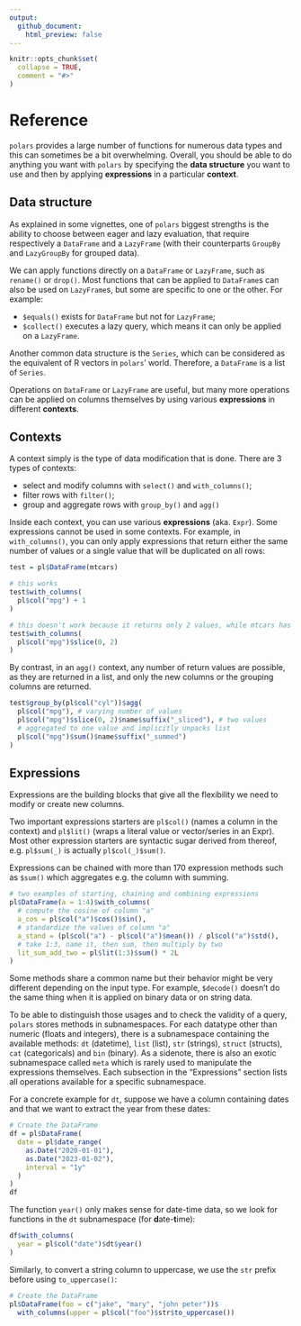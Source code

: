 ```yaml
---
output:
  github_document:
    html_preview: false
---
```


```r
knitr::opts_chunk$set(
  collapse = TRUE,
  comment = "#>"
)
```

# Reference

`polars` provides a large number of functions for numerous data types and this
can sometimes be a bit overwhelming. Overall, you should be able to do anything
you want with `polars` by specifying the **data structure** you want to use and
then by applying **expressions** in a particular **context**.

## Data structure

As explained in some vignettes, one of `polars` biggest strengths is the ability
to choose between eager and lazy evaluation, that require respectively a
`DataFrame` and a `LazyFrame` (with their counterparts `GroupBy` and `LazyGroupBy`
for grouped data).

We can apply functions directly on a `DataFrame` or `LazyFrame`, such as `rename()`
or `drop()`. Most functions that can be applied to `DataFrame`s can also be used 
on `LazyFrame`s, but some are specific to one or the other. For example: 

* `$equals()` exists for `DataFrame` but not for `LazyFrame`;
* `$collect()` executes a lazy query, which means it can only be applied on 
  a `LazyFrame`.

Another common data structure is the `Series`, which can be considered as the
equivalent of R vectors in `polars`' world. Therefore, a `DataFrame` is a list of
`Series`.

Operations on `DataFrame` or `LazyFrame` are useful, but many more operations
can be applied on columns themselves by using various **expressions** in different
**contexts**.

## Contexts

A context simply is the type of data modification that is done. There are 3 types
of contexts:

* select and modify columns with `select()` and `with_columns()`;
* filter rows with `filter()`;
* group and aggregate rows with `group_by()` and `agg()`

Inside each context, you can use various **expressions** (aka. `Expr`). Some
expressions cannot be used in some contexts. For example, in `with_columns()`,
you can only apply expressions that return either the same number of values or a
single value that will be duplicated on all rows:

```r
test = pl$DataFrame(mtcars)
```

```r
# this works
test$with_columns(
  pl$col("mpg") + 1
)
```

```r
# this doesn't work because it returns only 2 values, while mtcars has 32 rows.
test$with_columns(
  pl$col("mpg")$slice(0, 2)
)
```

By contrast, in an `agg()` context, any number of return values are possible, as
they are returned in a list, and only the new columns or the grouping columns
are returned.

```r
test$group_by(pl$col("cyl"))$agg(
  pl$col("mpg"), # varying number of values
  pl$col("mpg")$slice(0, 2)$name$suffix("_sliced"), # two values
  # aggregated to one value and implicitly unpacks list
  pl$col("mpg")$sum()$name$suffix("_summed")
)
```

## Expressions

Expressions are the building blocks that give all the flexibility we need to
modify or create new columns. 

Two important expressions starters are `pl$col()` (names a column in the context)
and `pl$lit()` (wraps a literal value or vector/series in an Expr). Most other
expression starters are syntactic sugar derived from thereof, e.g. `pl$sum(_)` is
actually `pl$col(_)$sum()`.

Expressions can be chained with more than 170 expression methods such as `$sum()`
which aggregates e.g. the column with summing.

```r
# two examples of starting, chaining and combining expressions
pl$DataFrame(a = 1:4)$with_columns(
  # compute the cosine of column "a"
  a_cos = pl$col("a")$cos()$sin(),
  # standardize the values of column "a"
  a_stand = (pl$col("a") - pl$col("a")$mean()) / pl$col("a")$std(),
  # take 1:3, name it, then sum, then multiply by two
  lit_sum_add_two = pl$lit(1:3)$sum() * 2L
)
```

Some methods share a common name but their behavior might be very different
depending on the input type. For example, `$decode()` doesn't do the same thing
when it is applied on binary data or on string data.

To be able to distinguish those usages and to check the validity of a query,
`polars` stores methods in subnamespaces. For each datatype other than numeric
(floats and integers), there is a subnamespace containing the available methods:
`dt` (datetime), `list` (list), `str` (strings), `struct` (structs), `cat` 
(categoricals) and `bin` (binary). As a sidenote, there is also an exotic
subnamespace called `meta` which is rarely used to manipulate the expressions
themselves. Each subsection in the "Expressions" section lists all operations
available for a specific subnamespace.

For a concrete example for `dt`, suppose we have a column containing dates and
that we want to extract the year from these dates:

```r
# Create the DataFrame
df = pl$DataFrame(
  date = pl$date_range(
    as.Date("2020-01-01"),
    as.Date("2023-01-02"),
    interval = "1y"
  )
)
df
```

The function `year()` only makes sense for date-time data, so we look for functions
in the `dt` subnamespace (for **d**ate-**t**ime):

```r
df$with_columns(
  year = pl$col("date")$dt$year()
)
```

Similarly, to convert a string column to uppercase, we use the `str` prefix 
before using `to_uppercase()`:

```r
# Create the DataFrame
pl$DataFrame(foo = c("jake", "mary", "john peter"))$
  with_columns(upper = pl$col("foo")$str$to_uppercase())
```
